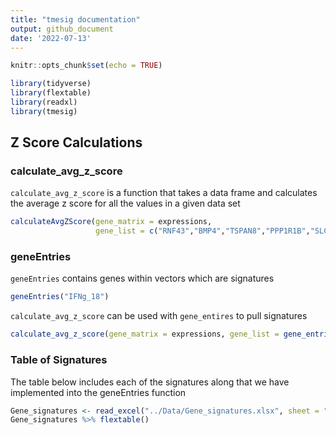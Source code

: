 ```yaml
---
title: "tmesig documentation"
output: github_document
date: '2022-07-13'
---
```


```r
knitr::opts_chunk$set(echo = TRUE)
```


```r
library(tidyverse)
library(flextable)
library(readxl)
library(tmesig)
```
## Z Score Calculations

### calculate_avg_z_score
`calculate_avg_z_score` is a function that takes a data frame and calculates the average z score for all the values in a given data set

```r
calculateAvgZScore(gene_matrix = expressions, 
                   gene_list = c("RNF43","BMP4","TSPAN8","PPP1R1B","SLC44A4","C9orf152","VWA2","AXIN2","SP5","NKD1","CFTR","LGR5","ODAM"))
```

### geneEntries
`geneEntries` contains genes within vectors which are signatures

```r
geneEntries("IFNg_18")
```

`calculate_avg_z_score` can be used with `gene_entires` to pull signatures
```r
calculate_avg_z_score(gene_matrix = expressions, gene_list = gene_entries("IFNg_18"))
```

### Table of Signatures
The table below includes each of the signatures along that we have implemented into the geneEntries function

```r

Gene_signatures <- read_excel("../Data/Gene_signatures.xlsx", sheet = "Full-Sheet") 
Gene_signatures %>% flextable()
```
